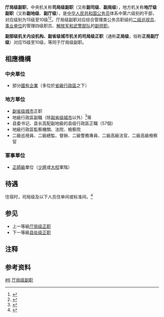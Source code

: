 '''厅局级副职'''，中央机关称'''司局级副职'''（又称'''副司级'''、'''副局级'''{{noteTag|[[国务院部委管理的国家局|国务院部委管理的国家局]]、[[副省级城市|副省级城市]]的副局正处级低于普通机关（地方）的副厅级、高于正处级。}}），地方机关称'''地厅级副职'''（又称'''副地级'''、'''副厅级'''），是[[中华人民共和国公务员|中华人民共和国公务员]]体系中第六级别的干部，对应级别为15级至10级<ref>{{Cite web|title=公务员职务、职级与级别管理办法|url=http://www.qizhiwang.org.cn/BIG5/n1/2020/0701/c422548-31766743.html|access-date=2021-04-19|archive-url=https://web.archive.org/web/20210419144835/http://www.qizhiwang.org.cn/BIG5/n1/2020/0701/c422548-31766743.html|archive-date=2021-04-19|dead-url=no}}</ref><ref name=":0">{{Cite web|title=《公务员法》刚修订 6月1日施行 有两段话最易被忽略|url=https://js.zjol.com.cn/ycxw_zxtf/201901/t20190102_9142225.shtml|accessdate=2020-07-27|author=黄宏|date=2019-01-02|format=|work=js.zjol.com.cn|publisher=浙江在线|language=|archive-date=2020-11-04|archive-url=https://web.archive.org/web/20201104130751/https://js.zjol.com.cn/ycxw_zxtf/201901/t20190102_9142225.shtml|dead-url=no}}</ref>。厅局级副职对应综合管理类公务员职级的[[二级巡视员|二级巡视员]]、[[事业单位|事业单位]]的管理四级职员、[[中华人民共和国军事编制|解放军和武警部队]]的[[副师级|副师职]]。

'''副部级机关内设机构、副省级城市机关的司局级正职'''（通称'''正局级'''，俗称'''正局副厅级'''）对应15级至10级，等同于厅局级副职。

== 相應機構 ==

=== 中央單位 ===
* 部分[[國有企業|國有企業]]（多位於[[省級行政區|省級行政區]]之下）

=== 地方單位 ===
* [[副省级城市|副省级城市]]正职
* 地級行政區副職（除[[副省级城市|副省级城市]]以外）<ref name=":il">{{cite book|last1=伊犁哈萨克自治州地方志编纂委员会|title=伊犁哈萨克自治州志|date=2004-06|publisher=新疆人民出版社|location=乌鲁木齐|isbn=7-228-08827-1|page=282|url=http://www.wanfangdata.com.cn/local/toFullText.do?item_id=5297207&item_num=015002002&gazetteers_id=FZ014435|accessdate=2019-05-03|language=zh-CN|archive-date=2019-05-12|archive-url=https://web.archive.org/web/20190512025916/http://www.wanfangdata.com.cn/local/toFullText.do?item_id=5297207&item_num=015002002&gazetteers_id=FZ014435|dead-url=no}}</ref>等
* 县委书记、县长高配副地級的县级行政區正職（57個）
* 地級行政區監察機關、法院、檢察院
* 二級巡視員、二級總監、督辦、二級警務專員、二級高級法官、二級高級檢察官

=== 軍事單位 ===

* [[正師級|正師級]]單位（[[少將|少將]]或[[大校|大校]]軍階）

== 待遇 ==
住宿时，司局级及以下人员住单间或标准间。<ref>{{cite news |title=省部级干部生活待遇规定出台 含离职退休后待遇 |url=http://news.sohu.com/20141011/n404995764.shtml |accessdate=2020-06-08 |work=搜狐新闻 |date=2014-10-11 |archiveurl=https://web.archive.org/web/20181113213240/http://news.sohu.com/20141011/n404995764.shtml |archivedate=2018-11-13 |dead-url=no }}</ref>

==参见==

* 上一等級[[厅局级正职|厅局级正职]]
* 下一等級[[县处级正职|县处级正职]]

==注释==
<references group="註" />
==参考资料==
{{reflist}}
[[Category:公务员行政级别|#6]]
[[Category:厅局级副职|]]